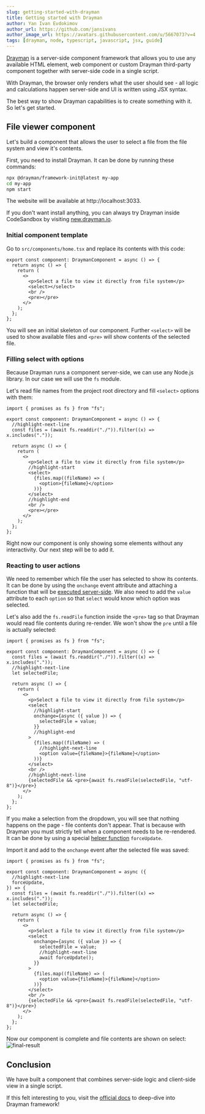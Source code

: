 ```yaml
---
slug: getting-started-with-drayman
title: Getting started with Drayman
author: Yan Ivan Evdokimov
author_url: https://github.com/jansivans
author_image_url: https://avatars.githubusercontent.com/u/5667073?v=4
tags: [drayman, node, typescript, javascript, jsx, guide]
---
```


[Drayman](http://www.drayman.io) is a server-side component framework that allows you to use any available HTML element, web component or custom Drayman third-party component together with server-side code in a single script.

With Drayman, the browser only renders what the user should see - all logic and calculations happen server-side and UI is written using JSX syntax.

The best way to show Drayman capabilities is to create something with it. So let's get started.

## File viewer component

Let's build a component that allows the user to select a file from the file system and view it's contents.

First, you need to install Drayman. It can be done by running these commands:

```bash
npx @drayman/framework-init@latest my-app
cd my-app
npm start
```

The website will be available at http://localhost:3033.

If you don't want install anything, you can always try Drayman inside CodeSandbox by visiting [new.drayman.io](http://new.drayman.io).

### Initial component template

Go to `src/components/home.tsx` and replace its contents with this code:

```tsx title="src/components/home.tsx"
export const component: DraymanComponent = async () => {
  return async () => {
    return (
      <>
        <p>Select a file to view it directly from file system</p>
        <select></select>
        <br />
        <pre></pre>
      </>
    );
  };
};
```

You will see an initial skeleton of our component. Further `<select>` will be used to show available files and `<pre>` will show contents of the selected file.

### Filling select with options

Because Drayman runs a component server-side, we can use any Node.js library. In our case we will use the `fs` module.

Let's read file names from the project root directory and fill `<select>` options with them:

```tsx title="src/components/home.tsx"
import { promises as fs } from "fs";

export const component: DraymanComponent = async () => {
  //highlight-next-line
  const files = (await fs.readdir("./")).filter((x) => x.includes("."));

  return async () => {
    return (
      <>
        <p>Select a file to view it directly from file system</p>
        //highlight-start
        <select>
          {files.map((fileName) => (
            <option>{fileName}</option>
          ))}
        </select>
        //highlight-end
        <br />
        <pre></pre>
      </>
    );
  };
};
```

Right now our component is only showing some elements without any interactivity. Our next step will be to add it.

### Reacting to user actions

We need to remember which file the user has selected to show its contents. It can be done by using the `onchange` event attribute and attaching a function that will be [executed server-side](http://www.drayman.io/docs/components-in-depth/handling-events). We also need to add the `value` attribute to each `option` so that `select` would know which option was selected.

Let's also add the `fs.readFile` function inside the `<pre>` tag so that Drayman would read file contents during re-render. We won't show the `pre` until a file is actually selected:

```tsx title="src/components/home.tsx"
import { promises as fs } from "fs";

export const component: DraymanComponent = async () => {
  const files = (await fs.readdir("./")).filter((x) => x.includes("."));
  //highlight-next-line
  let selectedFile;

  return async () => {
    return (
      <>
        <p>Select a file to view it directly from file system</p>
        <select
          //highlight-start
          onchange={async ({ value }) => {
            selectedFile = value;
          }}
          //highlight-end
        >
          {files.map((fileName) => (
            //highlight-next-line
            <option value={fileName}>{fileName}</option>
          ))}
        </select>
        <br />
        //highlight-next-line
        {selectedFile && <pre>{await fs.readFile(selectedFile, "utf-8")}</pre>}
      </>
    );
  };
};
```

If you make a selection from the dropdown, you will see that nothing happens on the page - file contents don't appear. That is because with Drayman you must strictly tell when a component needs to be re-rendered. It can be done by using a special [helper function](http://www.drayman.io/docs/components-in-depth/helpers/introduction) `forceUpdate`.

Import it and add to the `onchange` event after the selected file was saved:

```tsx title="src/components/home.tsx"
import { promises as fs } from "fs";

export const component: DraymanComponent = async ({
  //highlight-next-line
  forceUpdate,
}) => {
  const files = (await fs.readdir("./")).filter((x) => x.includes("."));
  let selectedFile;

  return async () => {
    return (
      <>
        <p>Select a file to view it directly from file system</p>
        <select
          onchange={async ({ value }) => {
            selectedFile = value;
            //highlight-next-line
            await forceUpdate();
          }}
        >
          {files.map((fileName) => (
            <option value={fileName}>{fileName}</option>
          ))}
        </select>
        <br />
        {selectedFile && <pre>{await fs.readFile(selectedFile, "utf-8")}</pre>}
      </>
    );
  };
};
```

Now our component is complete and file contents are shown on select:
![final-result](../static/img/blog-getting-started-final-result.gif)

## Conclusion

We have built a component that combines server-side logic and client-side view in a single script.

If this felt interesting to you, visit the [official docs](http://www.drayman.io/) to deep-dive into Drayman framework!
